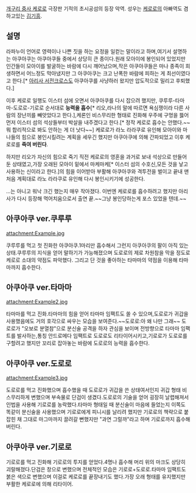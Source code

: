 [[개구리 중사 케로로]] 극장판 기적의 초시공섬의 등장 악역. 성우는 [[케로로]]의 아빠역도 겸하고있는 [[김기흥]].

== 설명 ==
라파누이 언어로 영력이나 나쁜 짓을 하는 요정을 일컫는 말이라고 하며,여기서 설명하는 아쿠아쿠는 아쿠아쿠들 중에서 상당히 큰 종이다.원래 모아이에 봉인되어 있었지만 인간들이 모아이를 발굴하는 바람에 다시 깨어났으며,작은 아쿠아쿠들은 마나 종족이 희생하면서 어느정도 막아냈지만 그 아쿠아쿠는 크고 난폭한 바람에 피하는 게 최선이였다고 한다.[* [[아리사 서전크로스]]도 아쿠아쿠를 사냥하러 왔지만 압도적으로 밀리고 후퇴했다.]

이후 케로로 일행도 이스터 섬에 오면서 아쿠아쿠를 다시 잡으려 했지만, 쿠루루-타마마-도로로-기로로 순서대로 '''능력을 흡수'''[* 리오,라나의 말에 따르면 욕심쟁이라 다른 사람의 장난끼를 빼앗았다고 한다.],케론인 비스무리한 형태로 진화해 우주에 구멍을 뜷어 먼저 이스터 섬의 석상들부터 박살을 내주겠다고 한다.[* 정작 케로로 흡수는 안했다.~~뭐 합리적으로 봐도 안하는 게 더 낫다~~] 케로로가 라노 라라쿠로 유인해 모아이와 마나들의 힘으로 봉인시킬려는 계획을 세우긴 했지만 아쿠아쿠에 의해 간파되었고 이후 케로로를 '''죽여 버린다'''.

하지만 리오가 자신의 힘으로 죽기 직전 케로로의 영혼을 과거로 보내 석상으로 만들어둔 상태였고,가장 오래된 모아이 밑에서 마케마케[* 이스터 섬의 수호신,모든 것을 낳고 사용하는 신이라고 한다.]의 힘을 이어받아 부활해 아쿠아쿠와 격투전을 벌이고 끝내 맨 처음 계획대로 라노 라라쿠로 유인해 다시 봉인시키기에 성공한다.

...는 아니고 워낙 크긴 했는지 매우 작아졌다. 이번엔 케로로를 흡수하려고 했지만 아리사가 다시 등장해 먹어치움으로서 출연 끝.~~그냥 봉인당하는게 포스 있었을 텐데.~~

== 아쿠아쿠 ver.쿠루루 ==
attachment:Example.jpg

쿠루루를 먹고 첫 진화한 아쿠아쿠.1마리만 흡수해서 그런지 아쿠아쿠의 팔이 아직 있는 상태.쿠루루의 지식을 얻어 말하기가 가능해졌으며 도로로의 제로 차원참을 막을 정도로 케로로 소대의 약점도 파악했다. 그리고 단 것을 좋아하는 타마마의 약점을 이용해 타마마까지 흡수한다.
== 아쿠아쿠 ver.타마마 ==
attachment:Example2.jpg

타마마를 먹고 진화.타마마의 힘을 얻어 타마마 임팩트도 쏠 수 있으며,도로로가 귀갑을 사용했음에도 거의 호각으로 싸우는 모습을 보여준다.~~도로로:아 왜 나만 그래~~ 도로로가 "오보로 분열참"으로 분신술 공격을 하자 관심을 보이며 전방향으로 타마마 임팩트를 발사하는,통칭 안드로메다 임팩트로 도로로도 리타이어시키고,기로로가 도로로를 구할려고 했지만 꼬리로 잡아놓는 바람에 도로로의 능력을 흡수한다.

== 아쿠아쿠 ver.도로로 ==
attachment:Example3.jpg

도로로를 먹고 진화했으며 흡수했을 때 도로로가 귀갑을 쓴 상태여서인지 귀갑 형태 비스무리하게 변했으며 부속물로 단검이 생겼다.도로로의 기술을 얻어 굉장히 날렵해져서 인법을 사용해 기로로를 농락했다.타마마 형태일 때 분신술이 마음에 들었는지 이쪽도 똑같이 분신술을 사용했으며 기로로에게 피니시를 날리려 했지만 기로로의 책략으로 붙잡힌 채 그대로 마그마까지 끌려갈 뻔했지만 "과연 그럴까"라고 하며 기로로까지 흡수해버린다.

== 아쿠아쿠 ver.기로로 ==

기로로를 먹고 진화해 기로로의 투지를 얻었다.4명나 흡수해 머리 위의 마크도 상당히 괴랄해졌다.단검은 창으로 변했으며 전체적인 모습은 기로로+도로로.타마마 임팩트도 붉은 색으로 변했으며 이걸로 케로로를 끝장내기도 했다.가장 오래 형태를 유지했지만 부활한 케로로에 의해 리타이어.
